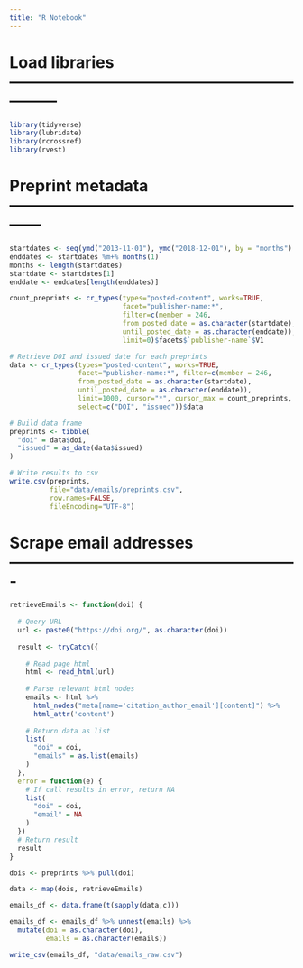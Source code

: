 ```yaml
---
title: "R Notebook"
---
```


# Load libraries ---------------------------------------------------------------

```r

library(tidyverse)
library(lubridate)
library(rcrossref)
library(rvest)

```

# Preprint metadata ------------------------------------------------------------

```r

startdates <- seq(ymd("2013-11-01"), ymd("2018-12-01"), by = "months")
enddates <- startdates %m+% months(1)
months <- length(startdates)
startdate <- startdates[1]
enddate <- enddates[length(enddates)]

count_preprints <- cr_types(types="posted-content", works=TRUE, 
                            facet="publisher-name:*", 
                            filter=c(member = 246, 
                            from_posted_date = as.character(startdate), 
                            until_posted_date = as.character(enddate)),
                            limit=0)$facets$`publisher-name`$V1

# Retrieve DOI and issued date for each preprints
data <- cr_types(types="posted-content", works=TRUE, 
                 facet="publisher-name:*", filter=c(member = 246, 
                 from_posted_date = as.character(startdate), 
                 until_posted_date = as.character(enddate)), 
                 limit=1000, cursor="*", cursor_max = count_preprints, 
                 select=c("DOI", "issued"))$data

# Build data frame
preprints <- tibble(
  "doi" = data$doi,
  "issued" = as_date(data$issued)
)

# Write results to csv
write.csv(preprints, 
          file="data/emails/preprints.csv", 
          row.names=FALSE, 
          fileEncoding="UTF-8")

```

# Scrape email addresses -------------------------------------------------------

```r

retrieveEmails <- function(doi) {
  
  # Query URL
  url <- paste0("https://doi.org/", as.character(doi))
  
  result <- tryCatch({
      
    # Read page html
    html <- read_html(url)
      
    # Parse relevant html nodes
    emails <- html %>%
      html_nodes("meta[name='citation_author_email'][content]") %>%
      html_attr('content')
      
    # Return data as list
    list(
      "doi" = doi,
      "emails" = as.list(emails)
    )
  },
  error = function(e) {
    # If call results in error, return NA
    list(
      "doi" = doi,
      "email" = NA
    )
  })
  # Return result
  result
}

dois <- preprints %>% pull(doi)

data <- map(dois, retrieveEmails)

emails_df <- data.frame(t(sapply(data,c)))

emails_df <- emails_df %>% unnest(emails) %>% 
  mutate(doi = as.character(doi), 
         emails = as.character(emails))

write_csv(emails_df, "data/emails_raw.csv")

```



